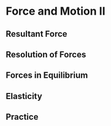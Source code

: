 # Force and Motion II

## Resultant Force

## Resolution of Forces

## Forces in Equilibrium

## Elasticity

## Practice
